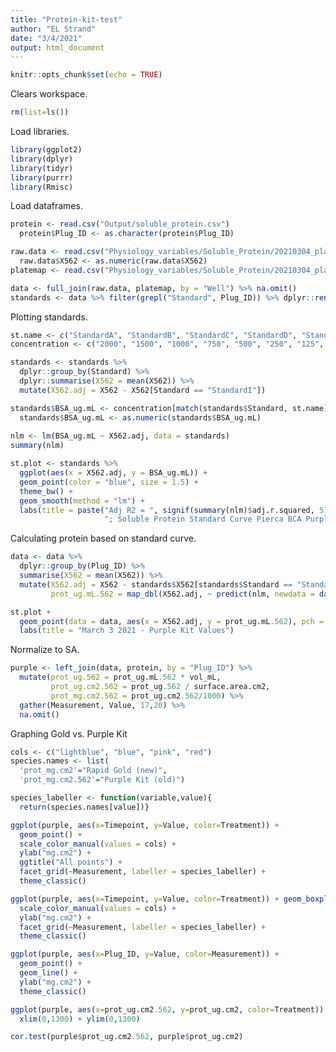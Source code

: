 ```yaml
---
title: "Protein-kit-test"
author: "EL Strand"
date: "3/4/2021"
output: html_document
---
```


```r
knitr::opts_chunk$set(echo = TRUE)
```

Clears workspace. 
```r
rm(list=ls())
```

Load libraries. 
```r
library(ggplot2)
library(dplyr)
library(tidyr)
library(purrr)
library(Rmisc)
```

Load dataframes.
```r
protein <- read.csv("Output/soluble_protein.csv")
  protein$Plug_ID <- as.character(protein$Plug_ID)

raw.data <- read.csv("Physiology_variables/Soluble_Protein/20210304_plate1_SP.csv")
  raw.data$X562 <- as.numeric(raw.data$X562)
platemap <- read.csv("Physiology_variables/Soluble_Protein/20210304_platemap1.csv")

data <- full_join(raw.data, platemap, by = "Well") %>% na.omit()
standards <- data %>% filter(grepl("Standard", Plug_ID)) %>% dplyr::rename(Standard = Plug_ID)
```

Plotting standards. 
```r
st.name <- c("StandardA", "StandardB", "StandardC", "StandardD", "StandardE", "StandardF", "StandardG", "StandardH", "StandardI")
concentration <- c("2000", "1500", "1000", "750", "500", "250", "125", "25", "0")

standards <- standards %>%
  dplyr::group_by(Standard) %>%
  dplyr::summarise(X562 = mean(X562)) %>%
  mutate(X562.adj = X562 - X562[Standard == "StandardI"])

standards$BSA_ug.mL <- concentration[match(standards$Standard, st.name)]
  standards$BSA_ug.mL <- as.numeric(standards$BSA_ug.mL)
  
nlm <- lm(BSA_ug.mL ~ X562.adj, data = standards)
summary(nlm)

st.plot <- standards %>%
  ggplot(aes(x = X562.adj, y = BSA_ug.mL)) +
  geom_point(color = "blue", size = 1.5) + 
  theme_bw() + 
  geom_smooth(method = "lm") + 
  labs(title = paste("Adj R2 = ", signif(summary(nlm)$adj.r.squared, 5),
                     "; Soluble Protein Standard Curve Pierca BCA Purple Kit")); st.plot
```

Calculating protein based on standard curve. 
```r
data <- data %>% 
  dplyr::group_by(Plug_ID) %>%
  summarise(X562 = mean(X562)) %>% 
  mutate(X562.adj = X562 - standards$X562[standards$Standard == "StandardI"],  
         prot_ug.mL.562 = map_dbl(X562.adj, ~ predict(nlm, newdata = data.frame(X562.adj = .))))

st.plot + 
  geom_point(data = data, aes(x = X562.adj, y = prot_ug.mL.562), pch = "X", cex = 5, alpha = 0.3) +
  labs(title = "March 3 2021 - Purple Kit Values")
```

Normalize to SA.
```r
purple <- left_join(data, protein, by = "Plug_ID") %>%
  mutate(prot_ug.562 = prot_ug.mL.562 * vol_mL,
         prot_ug.cm2.562 = prot_ug.562 / surface.area.cm2,
         prot_mg.cm2.562 = prot_ug.cm2.562/1000) %>%
  gather(Measurement, Value, 17,20) %>%
  na.omit()
```

Graphing Gold vs. Purple Kit 
```r
cols <- c("lightblue", "blue", "pink", "red")
species.names <- list(
  'prot_mg.cm2'="Rapid Gold (new)",
  'prot_mg.cm2.562'="Purple Kit (old)")

species_labeller <- function(variable,value){
  return(species.names[value])}

ggplot(purple, aes(x=Timepoint, y=Value, color=Treatment)) + 
  geom_point() + 
  scale_color_manual(values = cols) +
  ylab("mg.cm2") +
  ggtitle("All points") +
  facet_grid(~Measurement, labeller = species_labeller) +
  theme_classic()

ggplot(purple, aes(x=Timepoint, y=Value, color=Treatment)) + geom_boxplot() +
  scale_color_manual(values = cols) +
  ylab("mg.cm2") +
  facet_grid(~Measurement, labeller = species_labeller) +
  theme_classic()

ggplot(purple, aes(x=Plug_ID, y=Value, color=Measurement)) + 
  geom_point() + 
  geom_line() +
  ylab("mg.cm2") +
  theme_classic()

ggplot(purple, aes(x=prot_ug.cm2.562, y=prot_ug.cm2, color=Treatment)) + geom_point() +
  xlim(0,1300) + ylim(0,1300)

cor.test(purple$prot_ug.cm2.562, purple$prot_ug.cm2)
```

